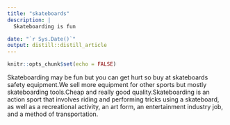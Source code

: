 ```yaml
---
title: "skateboards"
description: |
  Skateboarding is fun

date: "`r Sys.Date()`"
output: distill::distill_article
---
```


```r
knitr::opts_chunk$set(echo = FALSE)
```
Skateboarding may be fun but you can get hurt so buy at skateboards safety equipment.We sell more equipment for other sports but mostly skateboarding tools.Cheap and really good quality.Skateboarding is an action sport that involves riding and performing tricks using a skateboard, as well as a recreational activity, an art form, an entertainment industry job, and a method of transportation.





